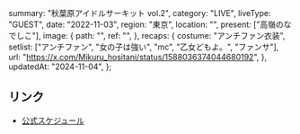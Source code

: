  summary: "秋葉原アイドルサーキット vol.2",
  category: "LIVE",
  liveType: "GUEST",
  date: "2022-11-03",
  region: "東京",
  location: "",
  present: ["高嶺のなでしこ"],
  image: {
    path: "",
    ref: "",
  },
  recaps: {
    costume: "アンチファン衣装",
    setlist: ["アンチファン", "女の子は強い", "mc", "乙女どもよ。", "ファンサ"],
    url: "https://x.com/Mikuru_hositani/status/1588036374044680192",
  },
  updatedAt: "2024-11-04",
};

## リンク

- [公式スケジュール](https://takanenonadeshiko.jp/?p=491)
